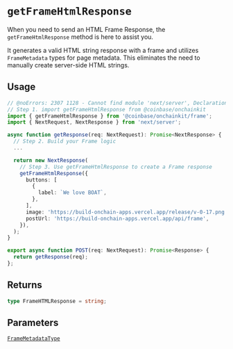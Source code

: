 # `getFrameHtmlResponse`

When you need to send an HTML Frame Response, the `getFrameHtmlResponse` method is here to assist you.

It generates a valid HTML string response with a frame and utilizes `FrameMetadata` types for page metadata. This eliminates the need to manually create server-side HTML strings.

## Usage

```ts twoslash
// @noErrors: 2307 1128 - Cannot find module 'next/server', Declaration or statement expected
// Step 1. import getFrameHtmlResponse from @coinbase/onchainkit
import { getFrameHtmlResponse } from '@coinbase/onchainkit/frame';
import { NextRequest, NextResponse } from 'next/server';

async function getResponse(req: NextRequest): Promise<NextResponse> {
  // Step 2. Build your Frame logic
  ...

  return new NextResponse(
    // Step 3. Use getFrameHtmlResponse to create a Frame response
    getFrameHtmlResponse({
      buttons: [
        {
          label: `We love BOAT`,
        },
      ],
      image: 'https://build-onchain-apps.vercel.app/release/v-0-17.png',
      postUrl: 'https://build-onchain-apps.vercel.app/api/frame',
    }),
  );
}

export async function POST(req: NextRequest): Promise<Response> {
  return getResponse(req);
};
```

## Returns

```ts
type FrameHTMLResponse = string;
```

## Parameters

[`FrameMetadataType`](/frame/types#framemetadatatype)
